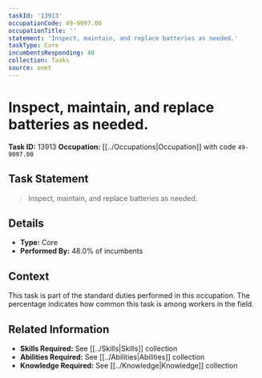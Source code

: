 ```yaml
---
taskId: '13913'
occupationCode: 49-9097.00
occupationTitle: ''
statement: 'Inspect, maintain, and replace batteries as needed.'
taskType: Core
incumbentsResponding: 48
collection: Tasks
source: onet
---
```

# Inspect, maintain, and replace batteries as needed.

**Task ID:** 13913
**Occupation:** [[../Occupations|Occupation]] with code `49-9097.00`

## Task Statement

> Inspect, maintain, and replace batteries as needed.

## Details

- **Type:** Core
- **Performed By:** 48.0% of incumbents

## Context

This task is part of the standard duties performed in this occupation. The percentage indicates how common this task is among workers in the field.

## Related Information

- **Skills Required:** See [[../Skills|Skills]] collection
- **Abilities Required:** See [[../Abilities|Abilities]] collection
- **Knowledge Required:** See [[../Knowledge|Knowledge]] collection
